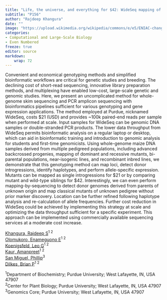 ```yaml
---
title: "Life, the universe, and everything for $42: WideSeq mapping of maize mutants"
subtitle: "P156"
author: "Rajdeep Khangura"
date: ""
image: "https://upload.wikimedia.org/wikipedia/commons/e/e5/ENIAC-changing_a_tube.jpg"
categories: 
- Computational and Large-Scale Biology
- Even Numbered
freeze: true
editor: source
markdown: 
    wrap: 72
---
```


Convenient and economical genotyping methods and simplified bioinformatic workflows are critical for genetic studies and breeding. The declining cost of short-read sequencing, innovative library preparation methods, and multiplexing have enabled low-cost, large-scale genetic and genomic studies. Here, we present an uncomplicated method for whole-genome skim sequencing and PCR amplicon sequencing with bioinformatics pipelines sufficient for various genotyping and gene expression applications. The method employed at Purdue, nicknamed WideSeq, costs $21 (USD) and provides ~100k paired-end reads per sample when performed at scale. Input samples for WideSeq can be genomic DNA samples or double-stranded PCR products. The lower data throughput from WideSeq permits bioinformatic analysis on a regular laptop or desktop, which can aid in bioinformatic training and introduction to genomic analysis for students and first-time genomicists. Using whole-genome maize DNA samples derived from multiple pedigreed populations, including advanced backcrossed progenies, mapping of dominant and recessive mutants, bi-parental populations, near-isogenic lines, and recombinant inbred lines, we demonstrate that this genotyping method can map loci, detect donor introgressions, identify haplotypes, and perform allele-specific expression. Mutants can be mapped as single introgressions for $21 or by comparing mutant and wild-type siblings for $42. Interestingly, we can even perform mapping-by-sequencing to detect donor genomes derived from parents of unknown origin and map classical mutants of unknown pedigree without prior marker discovery. Location can be further refined following haplotype analysis and re-calculation of allele frequencies. Further cost reduction in WideSeq could be achieved by implementing this strategy at scale and optimizing the data throughput sufficient for a specific experiment. This approach can be implemented using commercially available sequencing services at a moderate cost increase.

<a href='mailto:rkhangur@purdue.edu'>Khangura, Rajdeep S</a><sup>1 2</sup><br><a href='mailto:eolomuko@purdue.edu'>Olomukoro, Enameguono E</a><sup>1 2</sup><br><a href='mailto:lkoenigs@purdue.edu'>Koenigsfeld, Leo G</a><sup>1 2</sup><br><a href='mailto:kaur60@purdue.edu'>Kaur, Amanpreet</a><sup>1 2</sup><br><a href='mailto:pmiguel@purdue.edu'>San Miguel, Phillip</a><sup>3</sup><br><a href='mailto:bdilkes@purdue.edu'>Dilkes, Brian P</a><sup>1 2</sup><br>

<sup>1</sup>Department of Biochemistry; Purdue University; West Lafayette, IN, USA 47907<br><sup>2</sup>Center for Plant Biology; Purdue University; West Lafayette, IN, USA 47907<br><sup>3</sup>Genomics Core; Purdue University; West Lafayette, IN, USA 47907<br>